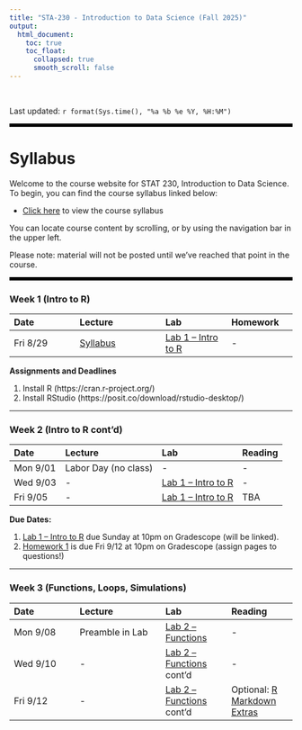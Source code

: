 ---
title: "STA-230 - Introduction to Data Science (Fall 2025)"
output:
  html_document:
    toc: true
    toc_float:
      collapsed: true
      smooth_scroll: false
---

$~$

Last updated: `r format(Sys.time(), "%a %b %e %Y, %H:%M")`

<hr style="border: none; border-top: 5px solid black;">

# Syllabus

Welcome to the course website for STAT 230, Introduction to Data Science. To begin, you can find the course syllabus linked below:

- [Click here](syllabus230f25.html) to view the course syllabus

You can locate course content by scrolling, or by using the navigation bar in the upper left.  

Please note: material will not be posted until we've reached that point in the course.

<hr style="border: none; border-top: 5px solid black;">

### Week 1 (Intro to R)

| Date | Lecture | Lab | Homework |
|:-----|:-------|:-----|:-----|
| Fri 8/29 | [Syllabus](syllabus230f25.html) | [Lab 1 -- Intro to R](Labs/Lab1.html) | - |

**Assignments and Deadlines**

1) Install R (https://cran.r-project.org/)
2) Install RStudio (https://posit.co/download/rstudio-desktop/)

---

### Week 2 (Intro to R cont'd)

| Date | Lecture | Lab | Reading |
|:-----|:-------|:-----|:-----|
| Mon 9/01 | Labor Day (no class) | - | - |
| Wed 9/03 | - | [Lab 1 -- Intro to R](Labs/Lab1.html) | - |
| Fri 9/05 | - | [Lab 1 -- Intro to R](Labs/Lab1.html) | TBA |

**Due Dates:**

1) [Lab 1 -- Intro to R](Labs/Lab1.html) due Sunday at 10pm on Gradescope (will be linked).
2) [Homework 1](Homework/hw1.html) is due Fri 9/12 at 10pm on Gradescope (assign pages to questions!)

---

### Week 3 (Functions, Loops, Simulations)

| Date | Lecture | Lab | Reading |
|:-----|:-------|:-----|:-----|
| Mon 9/08 | Preamble in Lab | [Lab 2 -- Functions](Labs/Lab2_Functions.html) | - |
| Wed 9/10 | - | [Lab 2 -- Functions](Labs/Lab2_Functions.html) cont'd | - |
| Fri 9/12 | - | [Lab 2 -- Functions](Labs/Lab2_Functions.html) cont'd | Optional: [R Markdown Extras](https://r4ds.had.co.nz/r-markdown.html) |